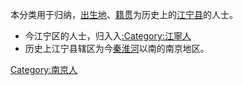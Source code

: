本分类用于归纳，[[出生地|出生地]]、[[籍贯|籍贯]]为历史上的[[江宁县|江宁县]]的人士。
*今江宁区的人士，归入入[[:Category:江寧人|:Category:江寧人]]
*历史上江宁县辖区为今[[秦淮河|秦淮河]]以南的南京地区。

[[Category:南京人|Category:南京人]]